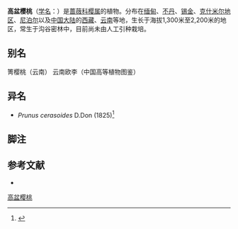 {{Speciesbox
| name = 高盆樱桃
| status = 
| status_system = 
| image =
| genus = Cerasus
| species = cerasoides
| authority = (D.Don) S.Ya.Sokolov (1954)</small><ref>[http://ipni.org/urn:lsid:ipni.org:names:721877-1:1.7 The International Plant Names Index: ''Cerasus cerasoides'' (D.Don) S.Ya.Sokolov]{{Dead link|date=2020年1月 |bot=InternetArchiveBot |fix-attempted=yes }}</ref><ref>Sokolov, S.Ya. 1954. ''Trees and Shrubs of the USSR.'' (3): 736.</ref>
| subdivision_ranks =[[变种|变种]]
| subdivision =
* 高盆樱桃 ''C. c.'' var. ''cerasoides''
* [[红花高盆樱桃|红花高盆樱桃]] ''C. c.'' var. ''rubea''
}}

'''高盆樱桃'''（[[学名|学名]]：{{lang|la|''Cerasus cerasoides''}}）是[[蔷薇科|蔷薇科]][[樱属|樱属]]的植物。分布在[[缅甸|缅甸]]、[[不丹|不丹]]、[[锡金|锡金]]、[[克什米尔地区|克什米尔地区]]、[[尼泊尔|尼泊尔]]以及[[中国大陆|中国大陆]]的[[西藏|西藏]]、[[云南|云南]]等地，生长于海拔1,300米至2,200米的地区，常生于沟谷密林中，目前尚未由人工引种栽培。

== 别名 ==
箐樱桃（云南） 云南欧李（中国高等植物图鉴）

== 异名 ==
* ''Prunus cerasoides'' D.Don (1825)<ref>{{Cite web |url=http://www.biodiversitylibrary.org/item/1820#page/249/mode/1up |title=Don, D. 1825. ''Prodromus Florae Nepalensis.'': 239. |accessdate=2017-08-03 |archive-date=2017-08-03 |archive-url=https://web.archive.org/web/20170803045825/http://www.biodiversitylibrary.org/item/1820#page/249/mode/1up |dead-url=no }}</ref>

== 脚注 ==
{{reflist}}

== 参考文献 ==
<div class="references-small">
* {{cite web| url =http://www.bioinfo.cn/db05/KmzwSpecies.php?action=view&id=18215| title =高盆樱桃（原变种）| work =《中国高等植物数据库全库》| publisher =中国科学院微生物研究所| author =昆明植物研究所| accessdate =2009-02-25| deadurl =yes| archiveurl =https://web.archive.org/web/20160305034550/http://www.bioinfo.cn/db05/KmzwSpecies.php?action=view&id=18215| archivedate =2016-03-05}}
</div>
{{Taxonbar|from=Q15228348}}

[[Category:樱|高盆樱桃]]


{{植物小作品}}